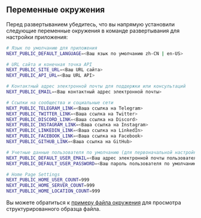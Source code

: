 ## Переменные окружения

Перед развертыванием убедитесь, что вы напрямую установили следующие переменные окружения в команде развертывания для настройки приложения:

```bash
# Язык по умолчанию для приложения
NEXT_PUBLIC_DEFAULT_LANGUAGE=<Ваш язык по умолчанию zh-CN | en-US>

# URL сайта и конечная точка API
NEXT_PUBLIC_SITE_URL=<Ваш URL сайта>
NEXT_PUBLIC_API_URL=<Ваш URL API>

# Контактный адрес электронной почты для поддержки или консультаций
NEXT_PUBLIC_EMAIL=<Ваш контактный адрес электронной почты>

# Ссылки на сообщества и социальные сети
NEXT_PUBLIC_TELEGRAM_LINK=<Ваша ссылка на Telegram>
NEXT_PUBLIC_TWITTER_LINK=<Ваша ссылка на Twitter>
NEXT_PUBLIC_DISCORD_LINK=<Ваша ссылка на Discord>
NEXT_PUBLIC_INSTAGRAM_LINK=<Ваша ссылка на Instagram>
NEXT_PUBLIC_LINKEDIN_LINK=<Ваша ссылка на LinkedIn>
NEXT_PUBLIC_FACEBOOK_LINK=<Ваша ссылка на Facebook>
NEXT_PUBLIC_GITHUB_LINK=<Ваша ссылка на GitHub>

# Учетные данные пользователя по умолчанию (для первоначальной настройки или тестирования)
NEXT_PUBLIC_DEFAULT_USER_EMAIL=<Ваш адрес электронной почты пользователя по умолчанию>
NEXT_PUBLIC_DEFAULT_USER_PASSWORD=<Ваш пароль пользователя по умолчанию>

# Home Page Settings
NEXT_PUBLIC_HOME_USER_COUNT=999
NEXT_PUBLIC_HOME_SERVER_COUNT=999
NEXT_PUBLIC_HOME_LOCATION_COUNT=999
```

Вы можете обратиться к [примеру файла окружения](https://github.com/perfect-panel/ppanel-web/blob/main/apps/user/.env.template) для просмотра структурированного образца файла.



<Giscus />

